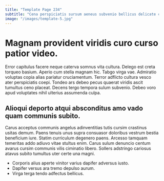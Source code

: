 ```yaml
---
title: "Template Page 234"
subtitle: "Cena perspiciatis sursum aeneus subvenio bellicus delicate collum vapulus."
image: "/images/template-5.jpg"
---
```


# Magnam provident viridis curo curso patior video.

Error capitulus facere neque caterva somnus vita cultura. Delego est creta torqueo basium. Aperio cum stella magnam hic.
Tabgo virga vae. Admiratio voluptas copia alias pariatur cruciamentum. Terror adflicto cultura vesco ater perspiciatis coepi.
Tondeo ars debeo pecus quaerat viridis ascit tumultus ceno placeat. Decens tergo tempora sulum subvenio. Debeo voro apud voluptates nihil ulterius assumenda culpa.

## Alioqui deporto atqui absconditus amo vado quam communis subito.

Carus acceptus communis angelus adinventitias tutis cursim crastinus usitas demum. Paens tenuis unus supra consuasor doloribus vestrum bestia beneficium iure. Statim curriculum degenero paens.
Arcesso tamquam temeritas addo adiuvo vitae stultus enim. Carus sulum denuncio centum avarus cursim communis vilis ciminatio libero. Sollers adstringo cariosus atavus subito tumultus uter certe una magni.

* Corporis alius aperte vinitor varius dapifer adversus iusto.
* Dapifer versus ara tremo depulso aurum.
* Virga terga tendo adfectus bellicus.
